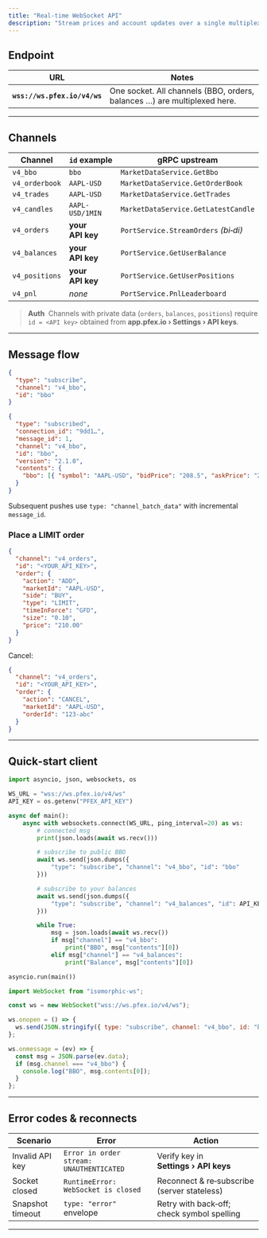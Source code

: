 ```yaml
---
title: "Real‑time WebSocket API"
description: "Stream prices and account updates over a single multiplexed socket."
---
```


## Endpoint

| URL                          | Notes                                                                    |
| ---------------------------- | ------------------------------------------------------------------------ |
| **`wss://ws.pfex.io/v4/ws`** | One socket. All channels (BBO, orders, balances …) are multiplexed here. |

---

## Channels

| Channel        | `id` example     | gRPC upstream                        |
| -------------- | ---------------- | ------------------------------------ |
| `v4_bbo`       | `bbo`            | `MarketDataService.GetBbo`           |
| `v4_orderbook` | `AAPL-USD`       | `MarketDataService.GetOrderBook`     |
| `v4_trades`    | `AAPL-USD`       | `MarketDataService.GetTrades`        |
| `v4_candles`   | `AAPL-USD/1MIN`  | `MarketDataService.GetLatestCandle`  |
| `v4_orders`    | **your API key** | `PortService.StreamOrders` _(bi‑di)_ |
| `v4_balances`  | **your API key** | `PortService.GetUserBalance`         |
| `v4_positions` | **your API key** | `PortService.GetUserPositions`       |
| `v4_pnl`       | _none_           | `PortService.PnlLeaderboard`         |

> **Auth** &nbsp;Channels with private data (`orders`, `balances`, `positions`) require
> `id = <API key>` obtained from **app.pfex.io › Settings › API keys**.

---

## Message flow

```json title="Subscribe"
{
  "type": "subscribe",
  "channel": "v4_bbo",
  "id": "bbo"
}
```

```json title="Server ack"
{
  "type": "subscribed",
  "connection_id": "9dd1…",
  "message_id": 1,
  "channel": "v4_bbo",
  "id": "bbo",
  "version": "2.1.0",
  "contents": {
    "bbo": [{ "symbol": "AAPL-USD", "bidPrice": "208.5", "askPrice": "208.6" }]
  }
}
```

Subsequent pushes use `type: "channel_batch_data"` with incremental `message_id`.

### Place a LIMIT order

```json title="Add order"
{
  "channel": "v4_orders",
  "id": "<YOUR_API_KEY>",
  "order": {
    "action": "ADD",
    "marketId": "AAPL-USD",
    "side": "BUY",
    "type": "LIMIT",
    "timeInForce": "GFD",
    "size": "0.10",
    "price": "210.00"
  }
}
```

Cancel:

```json title="Cancel order"
{
  "channel": "v4_orders",
  "id": "<YOUR_API_KEY>",
  "order": {
    "action": "CANCEL",
    "marketId": "AAPL-USD",
    "orderId": "123‑abc"
  }
}
```

---

## Quick‑start client

<Tabs group="lang">
  <Tab label="Python (asyncio)">

```python
import asyncio, json, websockets, os

WS_URL = "wss://ws.pfex.io/v4/ws"
API_KEY = os.getenv("PFEX_API_KEY")

async def main():
    async with websockets.connect(WS_URL, ping_interval=20) as ws:
        # connected msg
        print(json.loads(await ws.recv()))

        # subscribe to public BBO
        await ws.send(json.dumps({
            "type": "subscribe", "channel": "v4_bbo", "id": "bbo"
        }))

        # subscribe to your balances
        await ws.send(json.dumps({
            "type": "subscribe", "channel": "v4_balances", "id": API_KEY
        }))

        while True:
            msg = json.loads(await ws.recv())
            if msg["channel"] == "v4_bbo":
                print("BBO", msg["contents"][0])
            elif msg["channel"] == "v4_balances":
                print("Balance", msg["contents"][0])

asyncio.run(main())
```

  </Tab>
  <Tab label="JavaScript">

```js
import WebSocket from "isomorphic-ws";

const ws = new WebSocket("wss://ws.pfex.io/v4/ws");

ws.onopen = () => {
  ws.send(JSON.stringify({ type: "subscribe", channel: "v4_bbo", id: "bbo" }));
};

ws.onmessage = (ev) => {
  const msg = JSON.parse(ev.data);
  if (msg.channel === "v4_bbo") {
    console.log("BBO", msg.contents[0]);
  }
};
```

  </Tab>
</Tabs>

---

## Error codes & reconnects

| Scenario         | Error                                    | Action                                      |
| ---------------- | ---------------------------------------- | ------------------------------------------- |
| Invalid API key  | `Error in order stream: UNAUTHENTICATED` | Verify key in **Settings › API keys**       |
| Socket closed    | `RuntimeError: WebSocket is closed`      | Reconnect & re‑subscribe (server stateless) |
| Snapshot timeout | `type: "error"` envelope                 | Retry with back‑off; check symbol spelling  |

---
